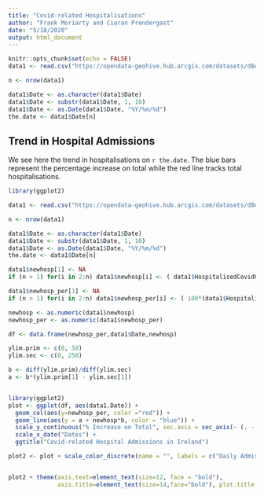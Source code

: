 ```yaml
---
title: "Covid-related Hospitalisations"
author: "Frank Moriarty and Ciaran Prendergast"
date: "5/18/2020"
output: html_document
---
```


```r
knitr::opts_chunk$set(echo = FALSE)
data1 <- read.csv("https://opendata-geohive.hub.arcgis.com/datasets/d8eb52d56273413b84b0187a4e9117be_0.csv?outSR=%7B%22latestWkid%22%3A3857%2C%22wkid%22%3A102100%7D")

n <- nrow(data1)

data1$Date <- as.character(data1$Date)
data1$Date <- substr(data1$Date, 1, 10)
data1$Date <- as.Date(data1$Date, "%Y/%m/%d")
the.date <- data1$Date[n]
```

## Trend in Hospital Admissions


We see here the trend in hospitalisations on `r the.date`. The blue bars represent the percentage increase on total while the red line tracks total hospitalisations.


```r

library(ggplot2)

data1 <- read.csv("https://opendata-geohive.hub.arcgis.com/datasets/d8eb52d56273413b84b0187a4e9117be_0.csv?outSR=%7B%22latestWkid%22%3A3857%2C%22wkid%22%3A102100%7D")

n <- nrow(data1)

data1$Date <- as.character(data1$Date)
data1$Date <- substr(data1$Date, 1, 10)
data1$Date <- as.Date(data1$Date, "%Y/%m/%d")
the.date <- data1$Date[n]

data1$newhosp[1] <- NA
if (n > 1) for(i in 2:n) data1$newhosp[i] <- ( data1$HospitalisedCovidCases[i] - data1$HospitalisedCovidCases[i-1] )

data1$newhosp_per[1] <- NA
if (n > 1) for(i in 2:n) data1$newhosp_per[i] <- ( 100*(data1$HospitalisedCovidCases[i] - data1$HospitalisedCovidCases[i-1])/data1$HospitalisedCovidCases[i-1] )

newhosp <- as.numeric(data1$newhosp)
newhosp_per <- as.numeric(data1$newhosp_per)

df <- data.frame(newhosp_per,data1$Date,newhosp)

ylim.prim <- c(0, 50)   
ylim.sec <- c(0, 250)

b <- diff(ylim.prim)/diff(ylim.sec)
a <- b*(ylim.prim[1] - ylim.sec[1])


library(ggplot2)
plot <- ggplot(df, aes(data1.Date)) +
  geom_col(aes(y=newhosp_per, color ="red")) +
  geom_line(aes(y = a + newhosp*b, color = "blue")) +
  scale_y_continuous("% Increase on Total", sec.axis = sec_axis(~ (. - a)/b, name = "Daily Admissions")) +
  scale_x_date("Dates") +
  ggtitle("Covid-related Hospital Admissions in Ireland")

plot2 <- plot + scale_color_discrete(name = "", labels = c("Daily Admissions","% Increase on Total"))


plot2 + theme(axis.text=element_text(size=12, face = "bold"),
              axis.title=element_text(size=14,face="bold"), plot.title = element_text(size=16, face = "bold"))

```
